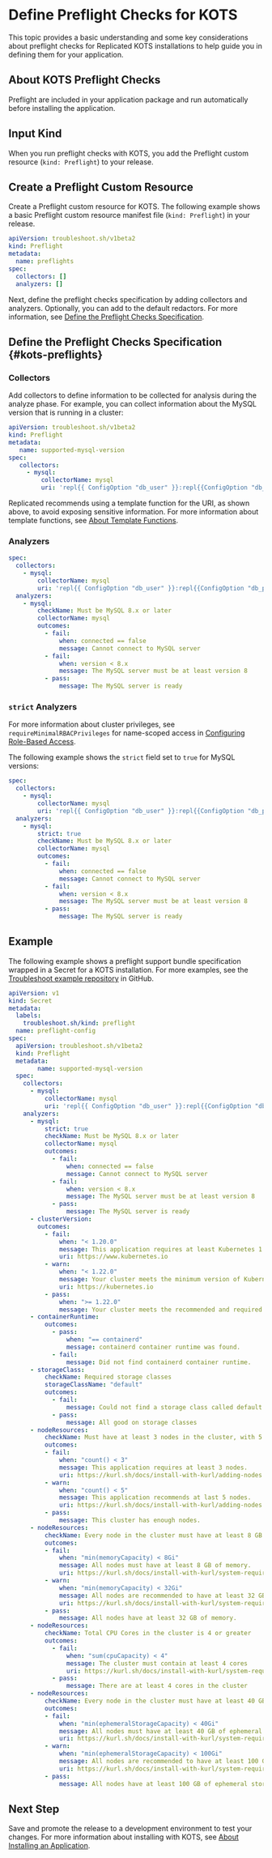 

# Define Preflight Checks for KOTS

 This topic provides a basic understanding and some key considerations about preflight checks for Replicated KOTS installations to help guide you in defining them for your application.

## About KOTS Preflight Checks

<PreflightsAbout/> 

Preflight are included in your application package and run automatically before installing the application.

<PreflightsSpecLocations/>

## Input Kind

When you run preflight checks with KOTS, you add the Preflight custom resource (`kind: Preflight`) to your release.

## Create a Preflight Custom Resource

Create a Preflight custom resource for KOTS. The following example shows a basic Preflight custom resource manifest file (`kind: Preflight`) in your release.

<PreflightsCrNote/>

```yaml
apiVersion: troubleshoot.sh/v1beta2
kind: Preflight
metadata:
  name: preflights
spec:
  collectors: []
  analyzers: []
```

Next, define the preflight checks specification by adding collectors and analyzers. Optionally, you can add to the default redactors. For more information, see [Define the Preflight Checks Specification](#kots-preflights).

## Define the Preflight Checks Specification {#kots-preflights}

<PreflightsDefine/>

<PreflightsDefineXref/>

### Collectors

Add collectors to define information to be collected for analysis during the analyze phase. For example, you can collect information about the MySQL version that is running in a cluster:

   ```yaml
   apiVersion: troubleshoot.sh/v1beta2
   kind: Preflight
   metadata:
      name: supported-mysql-version
   spec:
      collectors:
        - mysql:
            collectorName: mysql
            uri: 'repl{{ ConfigOption "db_user" }}:repl{{ConfigOption "db_password" }}@tcp(repl{{ ConfigOption "db_host" }}:repl{{ConfigOption "db_port" }})/repl{{ ConfigOption "db_name" }}'
   ```

Replicated recommends using a template function for the URI, as shown above, to avoid exposing sensitive information. For more information about template functions, see [About Template Functions](/reference/template-functions-about).

<PreflightsDefineXref/>

### Analyzers

<PreflightsAddAnalyzers/>

```yaml
spec:
  collectors:
    - mysql:
        collectorName: mysql
        uri: 'repl{{ ConfigOption "db_user" }}:repl{{ConfigOption "db_password" }}@tcp(repl{{ ConfigOption "db_host" }}:repl{{ConfigOption "db_port" }})/repl{{ ConfigOption "db_name" }}'
  analyzers:
    - mysql:
        checkName: Must be MySQL 8.x or later
        collectorName: mysql
        outcomes:
          - fail:
              when: connected == false
              message: Cannot connect to MySQL server
          - fail:
              when: version < 8.x
              message: The MySQL server must be at least version 8
          - pass:
              message: The MySQL server is ready
```

<PreflightsDefineXref/>

<AnalyzersNote/>

### `strict` Analyzers

<PreflightsAddStrict/> 

For more information about cluster privileges, see `requireMinimalRBACPrivileges` for name-scoped access in [Configuring Role-Based Access](packaging-rbac#namespace-scoped-access).

The following example shows the `strict` field set to `true` for MySQL versions:

```yaml
spec:
  collectors:
    - mysql:
        collectorName: mysql
        uri: 'repl{{ ConfigOption "db_user" }}:repl{{ConfigOption "db_password" }}@tcp(repl{{ ConfigOption "db_host" }}:repl{{ConfigOption "db_port" }})/repl{{ ConfigOption "db_name" }}'
  analyzers:
    - mysql:
        strict: true
        checkName: Must be MySQL 8.x or later
        collectorName: mysql
        outcomes:
          - fail:
              when: connected == false
              message: Cannot connect to MySQL server
          - fail:
              when: version < 8.x
              message: The MySQL server must be at least version 8
          - pass:
              message: The MySQL server is ready
```

<PreflightsDefineXref/>

## Example

The following example shows a preflight support bundle specification wrapped in a Secret for a KOTS installation. For more examples, see the [Troubleshoot example repository](https://github.com/replicatedhq/troubleshoot/tree/main/examples/preflight) in GitHub.

<PreflightsDefineXref/>

```yaml
apiVersion: v1
kind: Secret
metadata:
  labels:
    troubleshoot.sh/kind: preflight
  name: preflight-config
spec:
  apiVersion: troubleshoot.sh/v1beta2
  kind: Preflight
  metadata:
        name: supported-mysql-version
  spec:
    collectors:
      - mysql:
          collectorName: mysql
          uri: 'repl{{ ConfigOption "db_user" }}:repl{{ConfigOption "db_password" }}@tcp(repl{{ ConfigOption "db_host" }}:repl{{ConfigOption "db_port" }})/repl{{ ConfigOption "db_name" }}'
    analyzers:
      - mysql:
          strict: true
          checkName: Must be MySQL 8.x or later
          collectorName: mysql
          outcomes:
            - fail:
                when: connected == false
                message: Cannot connect to MySQL server
            - fail:
                when: version < 8.x
                message: The MySQL server must be at least version 8
            - pass:
                message: The MySQL server is ready
      - clusterVersion:
        outcomes:
          - fail:
              when: "< 1.20.0"
              message: This application requires at least Kubernetes 1.20.0, and recommends 1.22.0.
              uri: https://www.kubernetes.io
          - warn:
              when: "< 1.22.0"
              message: Your cluster meets the minimum version of Kubernetes, but we recommend you update to 1.22.0 or later.
              uri: https://kubernetes.io
          - pass:
              when: ">= 1.22.0"
              message: Your cluster meets the recommended and required versions of Kubernetes.
      - containerRuntime:
          outcomes:
            - pass:
                when: "== containerd"
                message: containerd container runtime was found.
            - fail:
                message: Did not find containerd container runtime.
      - storageClass:
          checkName: Required storage classes
          storageClassName: "default"
          outcomes:
            - fail:
                message: Could not find a storage class called default.
            - pass:
                message: All good on storage classes
      - nodeResources:
          checkName: Must have at least 3 nodes in the cluster, with 5 recommended
          outcomes:
          - fail:
              when: "count() < 3"
              message: This application requires at least 3 nodes.
              uri: https://kurl.sh/docs/install-with-kurl/adding-nodes
          - warn:
              when: "count() < 5"
              message: This application recommends at last 5 nodes.
              uri: https://kurl.sh/docs/install-with-kurl/adding-nodes
          - pass:
              message: This cluster has enough nodes.
      - nodeResources:
          checkName: Every node in the cluster must have at least 8 GB of memory, with 32 GB recommended
          outcomes:
          - fail:
              when: "min(memoryCapacity) < 8Gi"
              message: All nodes must have at least 8 GB of memory.
              uri: https://kurl.sh/docs/install-with-kurl/system-requirements
          - warn:
              when: "min(memoryCapacity) < 32Gi"
              message: All nodes are recommended to have at least 32 GB of memory.
              uri: https://kurl.sh/docs/install-with-kurl/system-requirements
          - pass:
              message: All nodes have at least 32 GB of memory.
      - nodeResources:
          checkName: Total CPU Cores in the cluster is 4 or greater
          outcomes:
            - fail:
                when: "sum(cpuCapacity) < 4"
                message: The cluster must contain at least 4 cores
                uri: https://kurl.sh/docs/install-with-kurl/system-requirements
            - pass:
                message: There are at least 4 cores in the cluster
      - nodeResources:
          checkName: Every node in the cluster must have at least 40 GB of ephemeral storage, with 100 GB recommended
          outcomes:
          - fail:
              when: "min(ephemeralStorageCapacity) < 40Gi"
              message: All nodes must have at least 40 GB of ephemeral storage.
              uri: https://kurl.sh/docs/install-with-kurl/system-requirements
          - warn:
              when: "min(ephemeralStorageCapacity) < 100Gi"
              message: All nodes are recommended to have at least 100 GB of ephemeral storage.
              uri: https://kurl.sh/docs/install-with-kurl/system-requirements
          - pass:
              message: All nodes have at least 100 GB of ephemeral storage.   
```

## Next Step

Save and promote the release to a development environment to test your changes. For more information about installing with KOTS, see [About Installing an Application](/enterprise/installing-overview).


